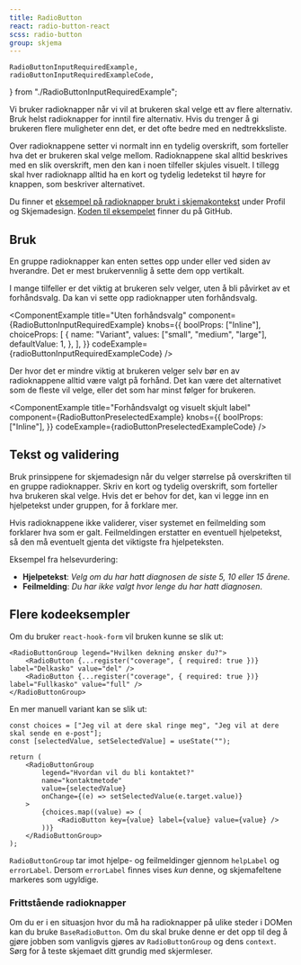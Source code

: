 ```yaml
---
title: RadioButton
react: radio-button-react
scss: radio-button
group: skjema
---
```


    RadioButtonInputRequiredExample,
    radioButtonInputRequiredExampleCode,
} from "./RadioButtonInputRequiredExample";

<Ingress>
    Vi bruker radioknapper når vi vil at brukeren skal velge ett av flere alternativ. Bruk helst radioknapper for inntil
    fire alternativ. Hvis du trenger å gi brukeren flere muligheter enn det, er det ofte bedre med en nedtrekksliste.
</Ingress>

<ComponentExample
    title="RadioButton"
    component={RadioButtonExample}
    knobs={radioButtonExampleKnobs}
    codeExample={radioButtonExampleCode}
/>

Over radioknappene setter vi normalt inn en tydelig overskrift, som forteller hva det er brukeren skal velge mellom. Radioknappene skal alltid beskrives med en slik overskrift, men den kan i noen tilfeller skjules visuelt. I tillegg skal hver radioknapp alltid ha en kort og tydelig ledetekst til høyre for knappen, som beskriver alternativet.

Du finner et [eksempel på radioknapper brukt i skjemakontekst](/eksempler/skjemavalidering/) under Profil og Skjemadesign. [Koden til eksempelet](https://github.com/fremtind/jokul/blob/main/portal/src/pages/eksempler/skjemavalidering.tsx) finner du på GitHub.

## Bruk

En gruppe radioknapper kan enten settes opp under eller ved siden av hverandre. Det er mest brukervennlig å sette dem opp vertikalt.

I mange tilfeller er det viktig at brukeren selv velger, uten å bli påvirket av et forhåndsvalg. Da kan vi sette opp radioknapper uten forhåndsvalg.

<ComponentExample
    title="Uten forhåndsvalg"
    component={RadioButtonInputRequiredExample}
    knobs={{
        boolProps: ["Inline"],
        choiceProps: [
            {
                name: "Variant",
                values: ["small", "medium", "large"],
                defaultValue: 1,
            },
        ],
    }}
    codeExample={radioButtonInputRequiredExampleCode}
/>

Der hvor det er mindre viktig at brukeren velger selv bør en av radioknappene alltid være valgt på forhånd. Det kan være det alternativet som de fleste vil velge, eller det som har minst følger for brukeren.

<ComponentExample
    title="Forhåndsvalgt og visuelt skjult label"
    component={RadioButtonPreselectedExample}
    knobs={{
        boolProps: ["Inline"],
    }}
    codeExample={radioButtonPreselectedExampleCode}
/>

## Tekst og validering

Bruk prinsippene for skjemadesign når du velger størrelse på overskriften til en gruppe radioknapper. Skriv en kort og tydelig overskrift, som forteller hva brukeren skal velge. Hvis det er behov for det, kan vi legge inn en hjelpetekst under gruppen, for å forklare mer.

Hvis radioknappene ikke validerer, viser systemet en feilmelding som forklarer hva som er galt. Feilmeldingen erstatter en eventuell hjelpetekst, så den må eventuelt gjenta det viktigste fra hjelpeteksten.

Eksempel fra helsevurdering:

-   **Hjelpetekst**: _Velg om du har hatt diagnosen de siste 5, 10 eller 15 årene_.
-   **Feilmelding**: _Du har ikke valgt hvor lenge du har hatt diagnosen_.

## Flere kodeeksempler

Om du bruker `react-hook-form` vil bruken kunne se slik ut:

```tsx
<RadioButtonGroup legend="Hvilken dekning ønsker du?">
    <RadioButton {...register("coverage", { required: true })} label="Delkasko" value="del" />
    <RadioButton {...register("coverage", { required: true })} label="Fullkasko" value="full" />
</RadioButtonGroup>
```

En mer manuell variant kan se slik ut:

```tsx
const choices = ["Jeg vil at dere skal ringe meg", "Jeg vil at dere skal sende en e-post"];
const [selectedValue, setSelectedValue] = useState("");

return (
    <RadioButtonGroup
        legend="Hvordan vil du bli kontaktet?"
        name="kontaktmetode"
        value={selectedValue}
        onChange={(e) => setSelectedValue(e.target.value)}
    >
        {choices.map((value) => (
            <RadioButton key={value} label={value} value={value} />
        ))}
    </RadioButtonGroup>
);
```

`RadioButtonGroup` tar imot hjelpe- og feilmeldinger gjennom `helpLabel` og `errorLabel`. Dersom `errorLabel` finnes vises _kun_ denne, og skjemafeltene markeres som ugyldige.

### Frittstående radioknapper

Om du er i en situasjon hvor du må ha radioknapper på ulike steder i DOMen kan du bruke `BaseRadioButton`. Om du skal bruke denne er det opp til deg å gjøre jobben som vanligvis gjøres av `RadioButtonGroup` og dens `context`. Sørg for å teste skjemaet ditt grundig med skjermleser.
